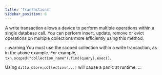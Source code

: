 ```yaml
---
title: 'Transactions'
sidebar_position: 6
---
```



A write transaction allows a device to perform multiple operations within a
single database call. You can perform insert, update, remove or evict operations
on multiple collections more efficiently using this method.


<SnippetGroup name="write-transaction" />

:::warning
You must use the scoped collection within a write transaction, as in the above example. For example, `txn.scoped("collection_name").find(query).exec()`.

Using `ditto.store.collection(...)` will cause a panic at runtime. 
:::
